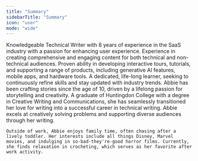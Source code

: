 ```yaml
---
title: "Summary"
sidebarTitle: "Summary"
icon: "user"
mode: "wide"
---
```


<Tabs>
  <Tab title="Professional">
    Knowledgeable Technical Writer with 8 years of experience in the SaaS industry with a passion for enhancing user experience. Experience in creating comprehensive and engaging content for both technical and non-technical audiences. Proven ability in developing interactive tours, tutorials, and supporting a range of products, including generative AI features, mobile apps, and hardware tools. A dedicated, life-long learner, seeking to continuously refine skills and stay updated with industry trends.
  </Tab>
<Tab title="Personal">
    Abbie has been crafting stories since the age of 10, driven by a lifelong passion for storytelling and creativity. A graduate of Huntingdon College with a degree in Creative Writing and Communications, she has seamlessly transitioned her love for writing into a successful career in technical writing. Abbie excels at creatively solving problems and supporting diverse audiences through her writing.

    Outside of work, Abbie enjoys family time, often chasing after a lively toddler. Her interests include all things Disney, Marvel movies, and indulging in so-bad-they're-good horror films. Currently, she finds relaxation in crocheting, which serves as her favorite after work activity.
  </Tab>
</Tabs>
